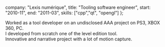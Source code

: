 
  company: "Lexis numérique",
  title: "Tooling software engineer",
  start: "2010-11",
  end: "2011-03",
  skills: ["cpp","qt", "opengl"]
};

Worked as a tool developer on an undisclosed AAA project on PS3, XBOX 360, PC.  
I developed from scratch one of the level edition tool.  
Innovative and narrative project with a lot of motion capture.  

